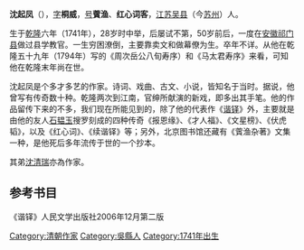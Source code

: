 '''沈起凤'''（{{bd|1741年||?|catIdx=S}}），[[表字|字]]'''桐威'''，[[号|号]]'''薲渔'''、'''红心词客'''，[[江苏|江苏]][[吴县|吴县]]（今[[苏州|苏州]]）人。

生于[[乾隆|乾隆]]六年（1741年），28岁时中举，后屡试不第，50岁前后，一度在[[安徽|安徽]][[祁门县|祁门县]]做过县学教官。一生穷困潦倒，主要靠卖文和做幕僚为生。卒年不详。从他在乾隆五十九年（1794年）写的《周次岳公八旬寿序）和《马太君寿序》来看，可知他在乾隆末年尚在世。

沈起凤是个多才多艺的作家。诗词、戏曲、古文、小说，皆知名于当时。据说，他曾写有传奇数十种。乾隆两次到江南，官绅所献演的新戏，即多出其手笔。他的作品留传下来的不多，我们现在所能见到的，除了他的代表作《[[谐铎|谐铎]]》外，主要就是由他的友人[[石韫玉|石韫玉]]搜罗刻成的四种传奇《报恩缘》、《才人福》、《文星榜》、《伏虎韬》，以及《红心词》、《续谐铎》等；另外，北京图书馆还藏有《薲渔杂著》文集一种，是他死后多年流传于世的一个抄本。

其弟[[沈清瑞|沈清瑞]]亦為作家。
==参考书目==
《谐铎》人民文学出版社2006年12月第二版

[[Category:清朝作家|Category:清朝作家]]
[[Category:吳縣人|Category:吳縣人]]
[[Category:1741年出生|Category:1741年出生]]